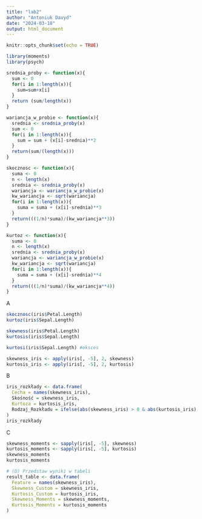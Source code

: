 ```yaml
---
title: "lab2"
author: "Antoniuk Davyd"
date: "2024-03-18"
output: html_document
---
```


```r
knitr::opts_chunk$set(echo = TRUE)
```

```r
library(moments)
library(psych)
```

```r
srednia_proby <- function(x){
  sum <- 0
  for(i in 1:length(x)){
    sum=sum+x[i]
  }
  return (sum/length(x))
}

wariancja_w_probie <- function(x){
  srednia <- srednia_proby(x)
  sum <- 0
  for(i in 1:length(x)){
    sum = sum + (x[i]-srednia)**2
  }
  return(sum/(length(x)))
}

skocznosc <- function(x){
  suma <- 0
  n <- length(x)
  srednia <- srednia_proby(x)
  wariancja <- wariancja_w_probie(x)
  kw_wariancja <- sqrt(wariancja)
  for(i in 1:length(x)){
    suma = suma + (x[i]-srednia)**3
  }
  return(((1/n)*suma)/(kw_wariancja**3))
}

kurtoz <- function(x){
  suma <- 0
  n <- length(x)
  srednia <- srednia_proby(x)
  wariancja <- wariancja_w_probie(x)
  kw_wariancja <- sqrt(wariancja)
  for(i in 1:length(x)){
    suma = suma + (x[i]-srednia)**4
  }
  return(((1/n)*suma)/(kw_wariancja**4))
}
```


A
```r
skocznosc(iris$Petal.Length)
kurtoz(iris$Sepal.Length)

skewness(iris$Petal.Length)
kurtosis(iris$Sepal.Length)

kurtosi(iris$Sepal.Length) #eksces

skewness_iris <- apply(iris[, -5], 2, skewness)
kurtosis_iris <- apply(iris[, -5], 2, kurtosis)

```
B
```r
iris_rozkłady <- data.frame(
  Cecha = names(skewness_iris),
  Skośność = skewness_iris,
  Kurtoza = kurtosis_iris,
  Rodzaj_Rozkładu = ifelse(abs(skewness_iris) > 0 & abs(kurtosis_iris) > 0, "Ogólny", "Normalny")
)
iris_rozkłady
```

C
```r
skewness_moments <- sapply(iris[, -5], skewness)
kurtosis_moments <- sapply(iris[, -5], kurtosis)
skewness_moments
kurtosis_moments
```

```r
# (D) Przedstaw wyniki w tabeli
result_table <- data.frame(
  Feature = names(skewness_iris),
  Skewness_Custom = skewness_iris,
  Kurtosis_Custom = kurtosis_iris,
  Skewness_Moments = skewness_moments,
  Kurtosis_Moments = kurtosis_moments
)
```


